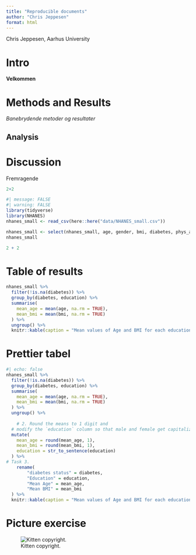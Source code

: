 ```yaml
---
title: "Reproducible documents"
author: "Chris Jeppesen"
format: html
---
```

Chris Jeppesen,
Aarhus University

# Intro

**Velkommen**

# Methods and Results

*Banebrydende metoder og resultater*

## Analysis

# Discussion

Fremragende

```r
2+2
```


```r
#| message: FALSE
#| warning: FALSE
library(tidyverse)
library(NHANES)
nhanes_small <- read_csv(here::here("data/NHANES_small.csv"))
```

```r
nhanes_small <- select(nhanes_small, age, gender, bmi, diabetes, phys_active, bp_sys_ave, bp_dia_ave, education)
nhanes_small
```

```r
2 + 2
```

# Table of results

```r
nhanes_small %>%
  filter(!is.na(diabetes)) %>%
  group_by(diabetes, education) %>%
  summarise(
    mean_age = mean(age, na.rm = TRUE),
    mean_bmi = mean(bmi, na.rm = TRUE)
  ) %>%
  ungroup() %>%
  knitr::kable(caption = "Mean values of Age and BMI for each education and diabetes status")
```

# Prettier tabel
```r
#| echo: false
nhanes_small %>%
  filter(!is.na(diabetes)) %>%
  group_by(diabetes, education) %>%
  summarise(
    mean_age = mean(age, na.rm = TRUE),
    mean_bmi = mean(bmi, na.rm = TRUE)
  ) %>%
  ungroup() %>%
  
    # 2. Round the means to 1 digit and
  # modify the `education` column so that male and female get capitalized.
  mutate(
    mean_age = round(mean_age, 1),
    mean_bmi = round(mean_bmi, 1),
    education = str_to_sentence(education)
  ) %>%
# Task 3.
    rename(
        "diabetes status" = diabetes,
        "Education" = education,
        "Mean Age" = mean_age,
        "Mean BMI" = mean_bmi
  ) %>% 
  knitr::kable(caption = "Mean values of Age and BMI for each education and diabetes status.")
```
# Picture exercise

![Kitten copyright.](images/kitten.jpg)


